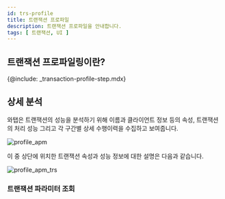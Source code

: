 ```yaml
---
id: trs-profile
title: 트랜잭션 프로파일
description: 트랜잭션 프로파일을 안내합니다. 
tags: [ 트랜잭션, UI ]
---
```


## 트랜잭션 프로파일링이란? 
{@include: _transaction-profile-step.mdx} 

## 상세 분석

와탭은 트랜잭션의 성능을 분석하기 위해 이름과 클라이언트 정보 등의 속성, 트랜잭션의 처리 성능 그리고 각 구간별 상세 수행이력을 수집하고 보여줍니다.

![profile_apm](https://img.whatap.io/media/images/Screenshot_2020-12-15_W_JAVA_DEMO_5490_-_Application_Monitoring13.png)

이 중 상단에 위치한 트랜잭션 속성과 성능 정보에 대한 설명은 다음과 같습니다.

![profile_apm_trs](https://img.whatap.io/media/images/Screenshot_2020-12-15_W_JAVA_DEMO_5490_-_Application_Monitoring14.png)


### 트랜잭션 파라미터 조회